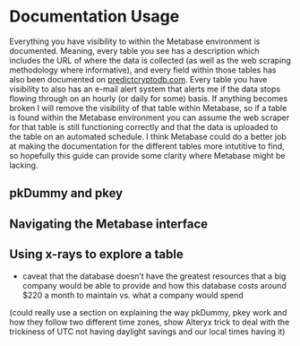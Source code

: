 # Documentation Usage

Everything you have visibility to within the Metabase environment is documented. Meaning, every table you see has a description which includes the URL of where the data is collected (as well as the web scraping methodology where informative), and every field within those tables has also been documented on [predictcryptodb.com](https://predictcryptodb.com). Every table you have visibility to also has an e-mail alert system that alerts me if the data stops flowing through on an hourly (or daily for some) basis. If anything becomes broken I will remove the visibility of that table within Metabase, so if a table is found within the Metabase environment you can assume the web scraper for that table is still functioning correctly and that the data is uploaded to the table on an automated schedule. I think Metabase could do a better job at making the documentation for the different tables more intutitive to find, so hopefully this guide can provide some clarity where Metabase might be lacking.

## pkDummy and pkey


## Navigating the Metabase interface



## Using x-rays to explore a table

- caveat that the database doesn't have the greatest resources that a big company would be able to provide and how this database costs around $220 a month to maintain vs. what a company would spend


(could really use a section on explaining the way pkDummy, pkey work and how they follow two different time zones, show Alteryx trick to deal with the trickiness of UTC not having daylight savings and our local times having it)
